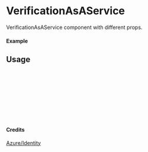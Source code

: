 
<Meta of={VerificationAsAService} title="Azure/Identity/VerificationAsAService" />

# VerificationAsAService

VerificationAsAService component with different props.

#### Example

<Canvas of={VerificationAsAService.Primary} />

## Usage

```ts
import { VerificationAsAService } from "yadl-ui";

const Example = () => {
  return (
      <VerificationAsAService />
  );
};

export default Example;
```

#### Credits
[Azure/Identity](https://learn.microsoft.com/en-us/azure/architecture/icons/)
